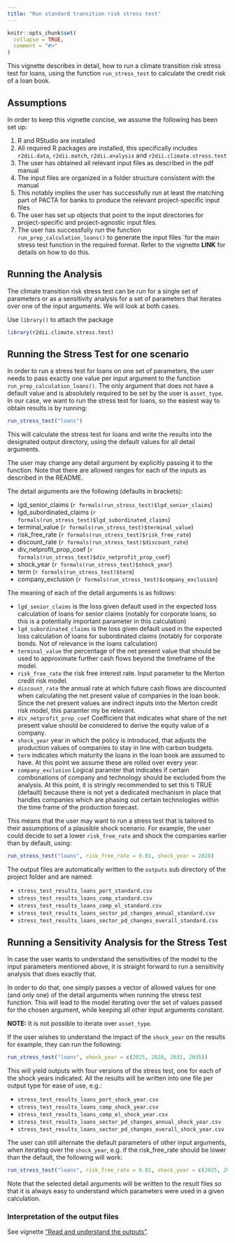 ```yaml
---
title: "Run standard transition risk stress test"
---
```


```r
knitr::opts_chunk$set(
  collapse = TRUE,
  comment = "#>"
)
```

This vignette describes in detail, how to run a climate transition risk stress
test for loans, using the function `run_stress_test` to calculate the credit risk
of a loan book.

## Assumptions

In order to keep this vignette concise, we assume the following has been set up:

1. R and RStudio are installed
2. All required R packages are installed, this specifically includes
`r2dii.data`, `r2dii.match`, `r2dii.analysis` and `r2dii.climate.stress.test`
1. The user has obtained all relevant input files as described in the pdf manual
1. The input files are organized in a folder structure consistent with the manual
1. This notably implies the user has successfully run at least the matching
part of PACTA for banks to produce the relevant project-specific input files
1. The user has set up objects that point to the input directories for
project-specific and project-agnostic input files.
1. The user has successfully run the function `run_prep_calculation_loans()` to
generate the input files ´for the main stress test function in the required
format. Refer to the vignette **LINK** for details on how to do this.

## Running the Analysis

The climate transition risk stress test can be run for a single set of parameters
or as a sensitivity analysis for a set of parameters that iterates over one of
the input arguments. We will look at both cases.

Use `library()` to attach the package

```r
library(r2dii.climate.stress.test)
```

## Running the Stress Test for one scenario

In order to run a stress test for loans on one set of parameters, the user needs
to pass exactly one value per input argument to the function
`run_prep_calculation_loans()`. The only argument that does not have a default
value and is absolutely required to be set by the user is `asset_type`. In our
case, we want to run the stress test for loans, so the easiest way to obtain
results is by running:

```r
run_stress_test("loans")
```

This will calculate the stress test for loans and write the results into the
designated output directory, using the default values for all detail arguments.

The user may change any detail argument by explicitly passing it to the function.
Note that there are allowed ranges for each of the inputs as described in the
README.

The detail arguments are the following (defaults in brackets):

* lgd_senior_claims (`r formals(run_stress_test)$lgd_senior_claims`)
* lgd_subordinated_claims (`r formals(run_stress_test)$lgd_subordinated_claims`)
* terminal_value (`r formals(run_stress_test)$terminal_value`)
* risk_free_rate (`r formals(run_stress_test)$risk_free_rate`)
* discount_rate (`r formals(run_stress_test)$discount_rate`)
* div_netprofit_prop_coef (`r formals(run_stress_test)$div_netprofit_prop_coef`)
* shock_year (`r formals(run_stress_test)$shock_year`)
* term (`r formals(run_stress_test)$term`)
* company_exclusion (`r formals(run_stress_test)$company_exclusion`)

The meaning of each of the detail arguments is as follows:

* `lgd_senior_claims` is the loss given default used in the expected loss
calculation of loans for senior claims (notably for corporate loans, so this is
a potentially important parameter in this calculation)
* `lgd_subordinated_claims` is the loss given default used in the expected loss
calculation of loans for subordinated claims (notably for corporate bonds. Not
of relevance in the loans calculation)
* `terminal_value` the percentage of the net present value that should be used
to approximate further cash flows beyond the timeframe of the model.
* `risk_free_rate` the risk free interest rate. Input parameter to the Merton
credit risk model.
* `discount_rate` the annual rate at which future cash flows are discounted when
calculating the net present value of companies in the loan book. Since the net
present values are indirect inputs into the Merton credit risk model, this
paramter my be relevant.
* `div_netprofit_prop_coef` Coefficient that indicates what share of the net
present value should be considered to derive the equity value of a company.
* `shock_year` year in which the policy is introduced, that adjusts the
production values of companies to stay in line with carbon budgets.
* `term` indicates which maturity the loans in the loan book are assumed to have.
At this point we assume these are rolled over every year.
* `company_exclusion` Logical paramter that indicates if certain combonations of
company and technology should be excluded from the analysis. At this point, it
is stringly recommended to set this ti TRUE (default) because there is not yet a
dedicated mechanism in place that handles companies which are phasing out
certain technologies within the time frame of the production forecast.

This means that the user may want to run a stress test that is tailored to their
assumptions of a plausible shock scenario. For example, the user could decide to
set a lower `risk_free_rate` and shock the companies earlier than by default,
using:

```r
run_stress_test("loans", risk_free_rate = 0.01, shock_year = 2028)
```

The output files are automatically written to the `outputs` sub directory of the
project folder and are named:

* `stress_test_results_loans_port_standard.csv`
* `stress_test_results_loans_comp_standard.csv`
* `stress_test_results_loans_comp_el_standard.csv`
* `stress_test_results_loans_sector_pd_changes_annual_standard.csv`
* `stress_test_results_loans_sector_pd_changes_overall_standard.csv`

## Running a Sensitivity Analysis for the Stress Test

In case the user wants to understand the sensitivities of the model to the input
parameters mentioned above, it is straight forward to run a sensitivity analysis
that does exactly that.

In order to do that, one simply passes a vector of allowed values for one (and
only one) of the detail arguments when running the stress test function. This
will lead to the model iterating over the set of values passed for the chosen
argument, while keeping all other input arguments constant.

**NOTE:** It is not possible to iterate over `asset_type`.

If the user wishes to understand the impact of the `shock_year` on the results
for example, they can run the following:

```r
run_stress_test("loans", shock_year = c(2025, 2028, 2032, 2035))
```

This will yield outputs with four versions of the stress test, one for each of
the shock years indicated. All the results will be written into one file per
output type for ease of use, e.g.:

* `stress_test_results_loans_port_shock_year.csv`
* `stress_test_results_loans_comp_shock_year.csv`
* `stress_test_results_loans_comp_el_shock_year.csv`
* `stress_test_results_loans_sector_pd_changes_annual_shock_year.csv`
* `stress_test_results_loans_sector_pd_changes_overall_shock_year.csv`


The user can still alternate the default parameters of other input arguments,
when iterating over the `shock_year`, e.g. if the risk_free_rate should be
lower than the default, the following will work:

```r
run_stress_test("loans", risk_free_rate = 0.01, shock_year = c(2025, 2028, 2032, 2035))
```

Note that the selected detail arguments will be written to the result files so
that it is always easy to understand which parameters were used in a given
calculation.

### Interpretation of the output files

See vignette ["Read and understand the outputs"](https://2degreesinvesting.github.io/r2dii.climate.stress.test/articles/articles/read-the-outputs.html).
